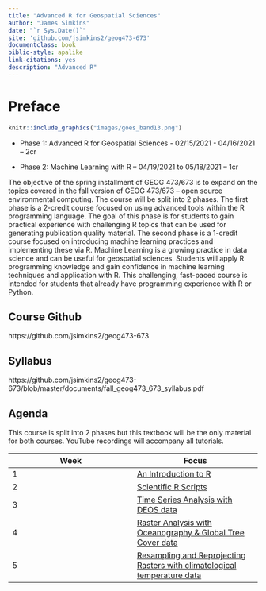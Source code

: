 ```yaml
--- 
title: "Advanced R for Geospatial Sciences"
author: "James Simkins"
date: "`r Sys.Date()`"
site: 'github.com/jsimkins2/geog473-673'
documentclass: book
biblio-style: apalike
link-citations: yes
description: "Advanced R"
---
```


# Preface

```r
knitr::include_graphics("images/goes_band13.png")  
```


- Phase 1: Advanced R for Geospatial Sciences - 02/15/2021 - 04/16/2021 – 2cr

- Phase 2: Machine Learning with R – 04/19/2021 to 05/18/2021 – 1cr


The objective of the spring installment of GEOG 473/673 is to expand on the topics covered in the fall version of GEOG 473/673 – open source environmental computing. The course will be split into 2 phases. The first phase is a 2-credit course focused on using advanced tools within the R programming language. The goal of this phase is for students to gain practical experience with challenging R topics that can be used for generating publication quality material. The second phase is a 1-credit course focused on introducing machine learning practices and implementing these via R. Machine Learning is a growing practice in data science and can be useful for geospatial sciences. Students will apply R programming knowledge and gain confidence in machine learning techniques and application with R. This challenging, fast-paced course is intended for students that already have programming experience with R or Python.




## Course Github

https://github.com/jsimkins2/geog473-673

## Syllabus

https://github.com/jsimkins2/geog473-673/blob/master/documents/fall_geog473_673_syllabus.pdf

## Agenda
This course is split into 2 phases but this textbook will be the only material for both courses. YouTube recordings will accompany all tutorials. 

|Week     |      Focus|
|----------|----------|
|1 | [An Introduction to R](https://jsimkins2.github.io/geog473-673/getting-started-with-r.html)|
|2 | [Scientific R Scripts](https://jsimkins2.github.io/geog473-673/scientific-r-scripts.html)| 
|3 | [Time Series Analysis with DEOS data](https://jsimkins2.github.io/geog473-673/time-series-fun-with-deos.html)| 
|4 | [Raster Analysis with Oceanography & Global Tree Cover data](https://jsimkins2.github.io/geog473-673/oceanography-global-tree-cover.html)| |
|5 | [Resampling and Reprojecting Rasters with climatological temperature data](https://jsimkins2.github.io/geog473-673/reprojecting-writing-rasters.html)| 
